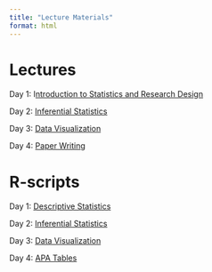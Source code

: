 ```yaml
---
title: "Lecture Materials"
format: html
---
```


# Lectures

Day 1: I[ntroduction to Statistics and Research Design](https://docs.google.com/presentation/d/1HTGb3qn93kUCyOECwbJD1bzfcLdCaA1A/edit?usp=sharing&ouid=114374725466559443043&rtpof=true&sd=true)

Day 2: [Inferential Statistics](https://docs.google.com/presentation/d/1_oXyH7OVCOvfsXxZM4LOMvCIx93Ax_T-/edit?usp=sharing&ouid=114374725466559443043&rtpof=true&sd=true)

Day 3: [Data Visualization](https://docs.google.com/presentation/d/1e7xHNKYW0YB8pn1Yir1DmkGiztJRERMp/edit?usp=drive_link&ouid=114374725466559443043&rtpof=true&sd=true)

Day 4: [Paper Writing](https://drive.google.com/drive/folders/1AL6DoX8_GASBG8-LpotLFk7Y5KQOspo1?usp=sharing)

# R-scripts

Day 1: [Descriptive Statistics](https://drive.google.com/file/d/1_Dc3yA_JzaK_5X8qubgVLqp-uqk3k9tj/view?usp=sharing)

Day 2: [Inferential Statistics](https://drive.google.com/drive/folders/1vxIQVVO2xi_8G0eQxy6pKPBVdkV6eGU3?usp=drive_link)

Day 3: [Data Visualization](https://drive.google.com/file/d/1aQpr79kA18z5cIe282j7AfB2Caa3V2M8/view?usp=drive_link)

Day 4: [APA Tables](https://drive.google.com/drive/folders/1AL6DoX8_GASBG8-LpotLFk7Y5KQOspo1?usp=sharing)
